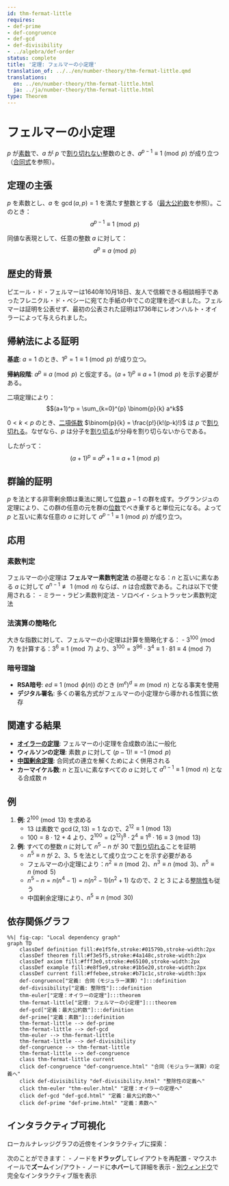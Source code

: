 ```yaml
---
id: thm-fermat-little
requires:
- def-prime
- def-congruence
- def-gcd
- def-divisibility
- ../algebra/def-order
status: complete
title: '定理: フェルマーの小定理'
translation_of: ../../en/number-theory/thm-fermat-little.qmd
translations:
  en: ../en/number-theory/thm-fermat-little.html
  ja: ../ja/number-theory/thm-fermat-little.html
type: Theorem
---
```


# フェルマーの小定理 {#thm-fermat-little}

$p$ が[素数](def-prime.qmd)で、$a$ が $p$ で[割り切れない](def-divisibility.qmd)整数のとき、$a^{p-1} \equiv 1 \pmod{p}$ が成り立つ（[合同式](def-congruence.qmd)を参照）。

## 定理の主張

$p$ を素数とし、$a$ を $\gcd(a, p) = 1$ を満たす整数とする（[最大公約数](def-gcd.qmd)を参照）。このとき：
$$a^{p-1} \equiv 1 \pmod{p}$$

同値な表現として、任意の整数 $a$ に対して：
$$a^p \equiv a \pmod{p}$$

## 歴史的背景

ピエール・ド・フェルマーは1640年10月18日、友人で信頼できる相談相手であったフレニクル・ド・ベシーに宛てた手紙の中でこの定理を述べました。フェルマーは証明を公表せず、最初の公表された証明は1736年にレオンハルト・オイラーによって与えられました。

## 帰納法による証明

**基底**: $a = 1$ のとき、$1^p = 1 \equiv 1 \pmod{p}$ が成り立つ。

**帰納段階**: $a^p \equiv a \pmod{p}$ と仮定する。$(a+1)^p \equiv a+1 \pmod{p}$ を示す必要がある。

二項定理により：
$$(a+1)^p = \sum_{k=0}^{p} \binom{p}{k} a^k$$

$0 < k < p$ のとき、[二項係数](../combinatorics/def-binomial-coefficient.qmd) $\binom{p}{k} = \frac{p!}{k!(p-k)!}$ は $p$ で[割り切れる](def-divisibility.qmd)。なぜなら、$p$ は分子を[割り切る](def-divisibility.qmd)が分母を割り切らないからである。

したがって：
$$(a+1)^p \equiv a^p + 1 \equiv a + 1 \pmod{p}$$

## 群論的証明

$p$ を法とする非零剰余類は乗法に関して[位数](../algebra/def-order.qmd) $p-1$ の群を成す。ラグランジュの定理により、この群の任意の元を群の[位数](../algebra/def-order.qmd)でべき乗すると単位元になる。よって $p$ と互いに素な任意の $a$ に対して $a^{p-1} \equiv 1 \pmod{p}$ が成り立つ。

## 応用

### 素数判定

フェルマーの小定理は **フェルマー素数判定法** の基礎となる：$n$ と互いに素なある $a$ に対して $a^{n-1} \not\equiv 1 \pmod{n}$ ならば、$n$ は合成数である。これは以下で使用される：
- ミラー・ラビン素数判定法
- ソロベイ・シュトラッセン素数判定法

### 法演算の簡略化

大きな指数に対して、フェルマーの小定理は計算を簡略化する：
- $3^{100} \pmod{7}$ を計算する：$3^6 \equiv 1 \pmod{7}$ より、$3^{100} = 3^{96} \cdot 3^4 \equiv 1 \cdot 81 \equiv 4 \pmod{7}$

### 暗号理論

- **RSA暗号**: $ed \equiv 1 \pmod{\phi(n)}$ のとき $(m^e)^d \equiv m \pmod{n}$ となる事実を使用
- **デジタル署名**: 多くの署名方式がフェルマーの小定理から導かれる性質に依存

## 関連する結果

- **[オイラーの定理](thm-euler.qmd)**: フェルマーの小定理を合成数の法に一般化
- **ウィルソンの定理**: 素数 $p$ に対して $(p-1)! \equiv -1 \pmod{p}$
- **[中国剰余定理](thm-chinese-remainder.qmd)**: 合同式の連立を解くためによく併用される
- **カーマイケル数**: $n$ と互いに素なすべての $a$ に対して $a^{n-1} \equiv 1 \pmod{n}$ となる合成数 $n$

## 例

1. **例**: $2^{100} \pmod{13}$ を求める
   - $13$ は素数で $\gcd(2, 13) = 1$ なので、$2^{12} \equiv 1 \pmod{13}$
   - $100 = 8 \cdot 12 + 4$ より、$2^{100} = (2^{12})^8 \cdot 2^4 \equiv 1^8 \cdot 16 \equiv 3 \pmod{13}$

2. **例**: すべての整数 $n$ に対して $n^5 - n$ が $30$ で[割り切れる](def-divisibility.qmd)ことを証明
   - $n^5 \equiv n$ が $2$、$3$、$5$ を法として成り立つことを示す必要がある
   - フェルマーの小定理により：$n^2 \equiv n \pmod{2}$、$n^3 \equiv n \pmod{3}$、$n^5 \equiv n \pmod{5}$
   - $n^5 - n = n(n^4 - 1) = n(n^2-1)(n^2+1)$ なので、$2$ と $3$ による[整除性](def-divisibility.qmd)も従う
   - 中国剰余定理により、$n^5 \equiv n \pmod{30}$

## 依存関係グラフ

```mermaid
%%| fig-cap: "Local dependency graph"
graph TD
    classDef definition fill:#e1f5fe,stroke:#01579b,stroke-width:2px
    classDef theorem fill:#f3e5f5,stroke:#4a148c,stroke-width:2px
    classDef axiom fill:#fff3e0,stroke:#e65100,stroke-width:2px
    classDef example fill:#e8f5e9,stroke:#1b5e20,stroke-width:2px
    classDef current fill:#ffebee,stroke:#b71c1c,stroke-width:3px
    def-congruence["定義: 合同（モジュラー演算）"]:::definition
    def-divisibility["定義: 整除性"]:::definition
    thm-euler["定理：オイラーの定理"]:::theorem
    thm-fermat-little["定理: フェルマーの小定理"]:::theorem
    def-gcd["定義：最大公約数"]:::definition
    def-prime["定義：素数"]:::definition
    thm-fermat-little --> def-prime
    thm-fermat-little --> def-gcd
    thm-euler --> thm-fermat-little
    thm-fermat-little --> def-divisibility
    def-congruence --> thm-fermat-little
    thm-fermat-little --> def-congruence
    class thm-fermat-little current
    click def-congruence "def-congruence.html" "合同（モジュラー演算）の定義へ"
    click def-divisibility "def-divisibility.html" "整除性の定義へ"
    click thm-euler "thm-euler.html" "定理：オイラーの定理へ"
    click def-gcd "def-gcd.html" "定義：最大公約数へ"
    click def-prime "def-prime.html" "定義：素数へ"
```

## インタラクティブ可視化

ローカルナレッジグラフの近傍をインタラクティブに探索：

::: {.graph-viz data-id="thm-fermat-little" data-width="700" data-height="500"}
:::

次のことができます：
- ノードを**ドラッグ**してレイアウトを再配置
- マウスホイールで**ズーム**イン/アウト
- ノードに**ホバー**して詳細を表示
- [別ウィンドウ](../../output/interactive/thm-fermat-little.html){target="_blank"}で完全なインタラクティブ版を表示
